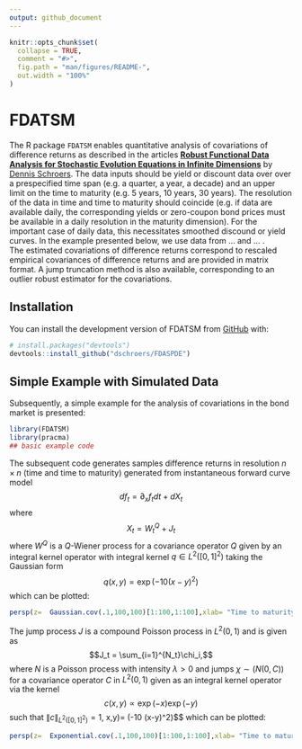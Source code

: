 ```yaml
---
output: github_document
---
```


<!-- README.md is generated from README.Rmd. Please edit that file -->

```r
knitr::opts_chunk$set(
  collapse = TRUE,
  comment = "#>",
  fig.path = "man/figures/README-",
  out.width = "100%"
)
```

# FDATSM

<!-- badges: start -->
The R package `FDATSM` enables quantitative analysis of covariations of difference returns as described in the articles [**Robust Functional Data Analysis for Stochastic Evolution Equations in Infinite Dimensions**](https://arxiv.org/pdf/2401.16286) by [Dennis Schroers](https://github.com/dschroers). The data inputs should be yield or discount data over over a prespecified time span (e.g. a quarter, a year, a decade) and an upper limit on the time to maturity (e.g. 5 years, 10 years, 30 years). The resolution of the data in time and time to maturity should coincide (e.g. if data are available daily, the corresponding yields or zero-coupon bond prices must be available in a daily resolution in the maturity dimension). For the important case of daily data, this necessitates smoothed discound or yield curves. In the example presented below, we use data from ... and ... .  
The estimated covariations of difference returns correspond to rescaled empirical covariances of difference returns and are provided in matrix format. A jump truncation method is also available, corresponding to an outlier robust estimator for the covariations.

<!-- badges: end -->

## Installation

You can install the development version of FDATSM from [GitHub](https://github.com/) with:

``` r
# install.packages("devtools")
devtools::install_github("dschroers/FDASPDE")
```

## Simple Example with Simulated Data
Subsequently, a simple example for the analysis of covariations in the bond market is presented:

```r
library(FDATSM)
library(pracma)
## basic example code
```

The subsequent code generates samples difference returns in resolution $n\times n$ (time and time to maturity)  generated from instantaneous forward curve model 
$$df_t = \partial_x f_t dt+ dX_t$$
where
$$X_t=  W_t^Q+ J_t$$
where $W^Q$ is a $Q$-Wiener process for a covariance operator $Q$ given by an integral kernel operator with integral kernel $q\in L^2([0,1]^2)$ taking the Gaussian form
$$q(x,y)= \exp(-10 (x-y)^2)$$
which can be plotted:
```r
persp(z=  Gaussian.cov(.1,100,100)[1:100,1:100],xlab= "Time to maturity (years)")
```

The jump process $J$ is a compound Poisson process in $L^2(0,1)$ and is given as 
$$J_t = \sum_{i=1}^{N_t}\chi_i,$$
where $N$ is a Poisson process with intensity $\lambda>0$ and jumps $\chi\sim(N(0,C))$ for a covariance operator $C$ in $L^2(0,1)$ given as an integral kernel operator via the kernel 
$$c(x,y)\propto \exp(-x)\exp(-y)$$
such that $\|c\|_{L^2([0,1]^2)}=1$, x,y)= \exp(-10 (x-y)^2)$$
which can be plotted:
```r
persp(z=  Exponential.cov(.1,100,100)[1:100,1:100],xlab= "Time to maturity (years)")
```


